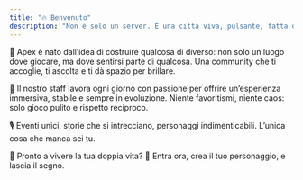 ```yaml
---
title: "🔥 Benvenuto"
description: "Non è solo un server. È una città viva, pulsante, fatta di persone vere dietro a personaggi straordinari. Qui puoi essere chi vuoi: un poliziotto integerrimo, un imprenditore ambizioso, un criminale spietato… o tutto questo insieme, se sai giocare bene le tue carte."
---
```


🌆 Apex è nato dall’idea di costruire qualcosa di diverso: non solo un luogo dove giocare, ma dove sentirsi parte di qualcosa. Una community che ti accoglie, ti ascolta e ti dà spazio per brillare.

👥 Il nostro staff lavora ogni giorno con passione per offrire un’esperienza immersiva, stabile e sempre in evoluzione. Niente favoritismi, niente caos: solo gioco pulito e rispetto reciproco.

🎙️ Eventi unici, storie che si intrecciano, personaggi indimenticabili. L’unica cosa che manca sei tu.

💼 Pronto a vivere la tua doppia vita? 📝 Entra ora, crea il tuo personaggio, e lascia il segno.